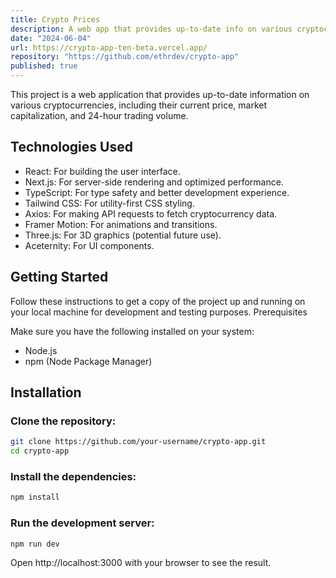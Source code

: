 ```yaml
---
title: Crypto Prices
description: A web app that provides up-to-date info on various cryptocurrencies
date: "2024-06-04"
url: https://crypto-app-ten-beta.vercel.app/
repository: "https://github.com/ethrdev/crypto-app"
published: true
---
```


This project is a web application that provides up-to-date information on various cryptocurrencies, including their current price, market capitalization, and 24-hour trading volume.

## Technologies Used

- React: For building the user interface.
- Next.js: For server-side rendering and optimized performance.
- TypeScript: For type safety and better development experience.
- Tailwind CSS: For utility-first CSS styling.
- Axios: For making API requests to fetch cryptocurrency data.
- Framer Motion: For animations and transitions.
- Three.js: For 3D graphics (potential future use).
- Aceternity: For UI components.

## Getting Started

Follow these instructions to get a copy of the project up and running on your local machine for development and testing purposes.
Prerequisites

Make sure you have the following installed on your system:

- Node.js
- npm (Node Package Manager)


## Installation

### Clone the repository:

```bash
git clone https://github.com/your-username/crypto-app.git
cd crypto-app
```

### Install the dependencies:

```bash
npm install
```

### Run the development server:

```bash
npm run dev
```

Open http://localhost:3000 with your browser to see the result.
